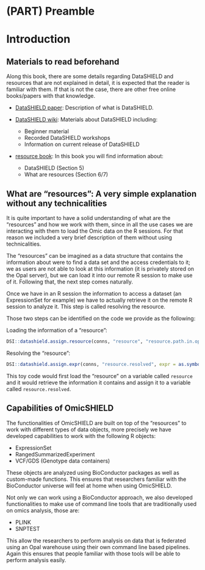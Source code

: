 # (PART) Preamble {.unnumbered}

# Introduction

## Materials to read beforehand

Along this book, there are some details regarding DataSHIELD and resources that are not explained in detail, it is expected that the reader is familiar with them. If that is not the case, there are other free online books/papers with that knowledge.

-   [DataSHIELD paper](https://academic.oup.com/ije/article/43/6/1929/707730?login=true): Description of what is DataSHIELD.

-   [DataSHIELD wiki](https://data2knowledge.atlassian.net/wiki/spaces/DSDEV/overview): Materials about DataSHIELD including:

    -   Beginner material
    -   Recorded DataSHIELD workshops
    -   Information on current release of DataSHIELD

-   [resource book](https://isglobal-brge.github.io/resource_bookdown/index.html): In this book you will find information about:

    -   DataSHIELD (Section 5)
    -   What are resources (Section 6/7)
    
## What are "resources": A very simple explanation without any technicalities

It is quite important to have a solid understanding of what are the "resources" and how we work with them, since in all the use cases we are interacting with them to load the Omic data on the R sessions. For that reason we included a very brief description of them without using technicalities.

The "resources" can be imagined as a data structure that contains the information about were to find a data set and the access credentials to it; we as users are not able to look at this information (it is privately stored on the Opal server), but we can load it into our remote R session to make use of it. Following that, the next step comes naturally. 

Once we have in an R session the information to access a dataset (an ExpressionSet for example) we have to actually retrieve it on the remote R session to analyze it. This step is called resolving the resource.

Those two steps can be identified on the code we provide as the following:

Loading the information of a "resource":

```r
DSI::datashield.assign.resource(conns, "resource", "resource.path.in.opal.server")
```

Resolving the "resource":

```r
DSI::datashield.assign.expr(conns, "resource.resolved", expr = as.symbol("as.resource.object(resource)"))
```

This toy code would first load the "resource" on a variable called `resource` and it would retrieve the information it contains and assign it to a variable called `resource.resolved`.
    
## Capabilities of OmicSHIELD

The functionalities of OmicSHIELD are built on top of the "resources" to work with different types of data objects, more precisely we have developed capabilities to work with the following R objects:

-   ExpressionSet
-   RangedSummarizedExperiment
-   VCF/GDS (Genotype data containers)

These objects are analyzed using BioConductor packages as well as custom-made functions. This ensures that researchers familiar with the BioConductor universe will feel at home when using OmicSHIELD.

Not only we can work using a BioConductor approach, we also developed functionalities to make use of command line tools that are traditionally used on omics analysis, those are:

-   PLINK
-   SNPTEST

This allow the researchers to perform analysis on data that is federated using an Opal warehouse using their own command line based pipelines. Again this ensures that people familiar with those tools will be able to perform analysis easily.